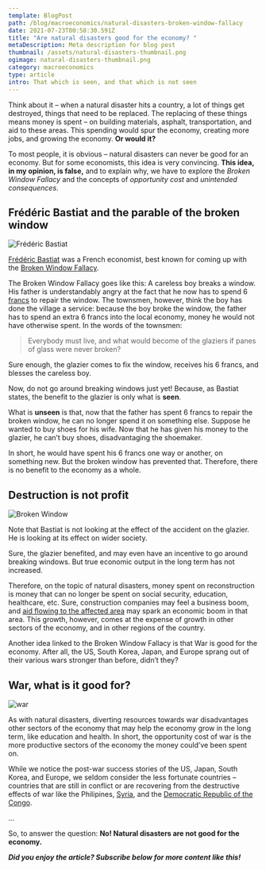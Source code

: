 ```yaml
---
template: BlogPost
path: /blog/macroeconomics/natural-disasters-broken-window-fallacy
date: 2021-07-23T00:58:30.591Z
title: "Are natural disasters good for the economy? "
metaDescription: Meta description for blog post
thumbnail: /assets/natural-disasters-thumbnail.png
ogimage: natural-disasters-thumbnail.png
category: macroeconomics
type: article
intro: That which is seen, and that which is not seen
---
```


Think about it – when a natural disaster hits a country, a lot of things get destroyed, things that need to be replaced. The replacing of these things means money is spent – on building materials, asphalt, transportation, and aid to these areas. This spending would spur the economy, creating more jobs, and growing the economy. **Or would it?**

To most people, it is obvious – natural disasters can never be good for an economy. But for some economists, this idea is very convincing. **This idea, in my opinion, is false,** and to explain why, we have to explore the *Broken Window Fallacy* and the concepts of *opportunity cost* and *unintended consequences*.

## Frédéric Bastiat and the parable of the broken window

![Frédéric Bastiat](https://www.econlib.org/wp-content/uploads/2018/02/Bastiat.jpg)

[Frédéric Bastiat](https://en.wikipedia.org/wiki/Fr%C3%A9d%C3%A9ric_Bastiat) was a French economist, best known for coming up with the [Broken Window Fallacy](https://www.investopedia.com/ask/answers/08/broken-window-fallacy.asp).

The Broken Window Fallacy goes like this: A careless boy breaks a window. His father is understandably angry at the fact that he now has to spend 6 [francs](https://en.wikipedia.org/wiki/French_franc) to repair the window. The townsmen, however, think the boy has done the village a service: because the boy broke the window, the father has to spend an extra 6 francs into the local economy, money he would not have otherwise spent. In the words of the townsmen:

> Everybody must live, and what would become of the glaziers if panes of glass were never broken?

Sure enough, the glazier comes to fix the window, receives his 6 francs, and blesses the careless boy.

Now, do not go around breaking windows just yet! Because, as Bastiat states, the benefit to the glazier is only what is **seen**.

What is **unseen** is that, now that the father has spent 6 francs to repair the broken window, he can no longer spend it on something else. Suppose he wanted to buy shoes for his wife. Now that he has given his money to the glazier, he can’t buy shoes, disadvantaging the shoemaker. 

In short, he would have spent his 6 francs one way or another, on something new. But the broken window has prevented that. Therefore, there is no benefit to the economy as a whole.

## Destruction is not profit

![Broken Window](https://i.ibb.co/j42Rt7C/matt-artz-v-T684i-B7-Ejg-unsplash.jpg)

Note that Bastiat is not looking at the effect of the accident on the glazier. He is looking at its effect on wider society. 

Sure, the glazier benefited, and may even have an incentive to go around breaking windows. But true economic output in the long term has not increased.

Therefore, on the topic of natural disasters, money spent on reconstruction is money that can no longer be spent on social security, education, healthcare, etc. Sure, construction companies may feel a business boom, and [aid flowing to the affected area](https://reliefweb.int/report/united-states-america/usa-hurricane-katrina-what-government-doing-21-nov-2005) may spark an economic boom in that area. This growth, however, comes at the expense of growth in other sectors of the economy, and in other regions of the country.

Another idea linked to the Broken Window Fallacy is that War is good for the economy. After all, the US, South Korea, Japan, and Europe sprang out of their various wars stronger than before, didn’t they?

## War, what is it good for?

![war](https://i.ibb.co/N2N5NfL/ux-gun-5-Mj4-PO7-KIFc-unsplash.jpg)

As with natural disasters, diverting resources towards war disadvantages other sectors of the economy that may help the economy grow in the long term, like education and health. In short, the opportunity cost of war is the more productive sectors of the economy the money could’ve been spent on.

While we notice the post-war success stories of the US, Japan, South Korea, and Europe, we seldom consider the less fortunate countries – countries that are still in conflict or are recovering from the destructive effects of war like the Philipines, [Syria](https://en.wikipedia.org/wiki/Syrian_civil_war), and the [Democratic Republic of the Congo](https://www.worldvision.org/disaster-relief-news-stories/drc-conflict-facts).

...

So, to answer the question: **No! Natural disasters are not good for the economy.**

***Did you enjoy the article? Subscribe below for more content like this!***

